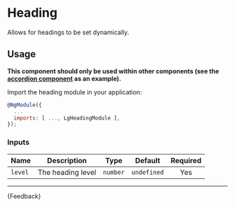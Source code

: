 
<Meta title="Helpers/Components/Heading/Guide" />

# Heading

<p class="standfirst">Allows for headings to be set dynamically.</p>

## Usage

**This component should only be used within other components (see the <a href="https://github.com/Legal-and-General/canopy/blob/master/projects/canopy/src/lib/accordion/accordion-panel-heading/accordion-panel-heading.component.html" target="_blank">accordion component</a> as an example).**

Import the heading module in your application:

```js
@NgModule({
  ...
  imports: [ ..., LgHeadingModule ],
});
```

### Inputs

| Name    | Description       |   Type   |   Default   | Required |
|---------|-------------------|:--------:|:-----------:|:--------:|
| `level` | The heading level | `number` | `undefined` |   Yes    |

---

<Markdown>{Feedback}</Markdown>
